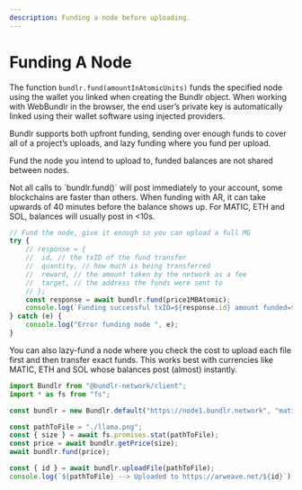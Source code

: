 ```yaml
---
description: Funding a node before uploading.
---
```



# Funding A Node

The function `bundlr.fund(amountInAtomicUnits)` funds the specified node using the wallet you linked when creating the Bundlr object. When working with WebBundlr in the browser, the end user’s private key is automatically linked using their wallet software using injected providers.

Bundlr supports both upfront funding, sending over enough funds to cover all of a project’s uploads, and lazy funding where you fund per upload.

Fund the node you intend to upload to, funded balances are not shared between nodes.

<Callout type="info" emoji="ℹ️">
 Not all calls to `bundlr.fund()` will post immediately to your account, some blockchains are faster than others. When funding with AR, it can take upwards of 40 minutes before the balance shows up. For MATIC, ETH and SOL, balances will usually post in <10s.
</Callout>

```js
// Fund the node, give it enough so you can upload a full MG
try {
	// response = {
	//  id, // the txID of the fund transfer
	//  quantity, // how much is being transferred
	//  reward, // the amount taken by the network as a fee
	//  target, // the address the funds were sent to
	// };
	const response = await bundlr.fund(price1MBAtomic);
	console.log(`Funding successful txID=${response.id} amount funded=${response.quantity}`);
} catch (e) {
	console.log("Error funding node ", e);
}
```

You can also lazy-fund a node where you check the cost to upload each file first and then transfer exact funds. This works best with currencies like MATIC, ETH and SOL whose balances post (almost) instantly.

```js
import Bundlr from "@bundlr-network/client";
import * as fs from "fs";

const bundlr = new Bundlr.default("https://node1.bundlr.network", "matic", myPrivateKey);

const pathToFile = "./llama.png";
const { size } = await fs.promises.stat(pathToFile);
const price = await bundlr.getPrice(size);
await bundlr.fund(price);

const { id } = await bundlr.uploadFile(pathToFile);
console.log(`${pathToFile} --> Uploaded to https://arweave.net/${id}`);
```
